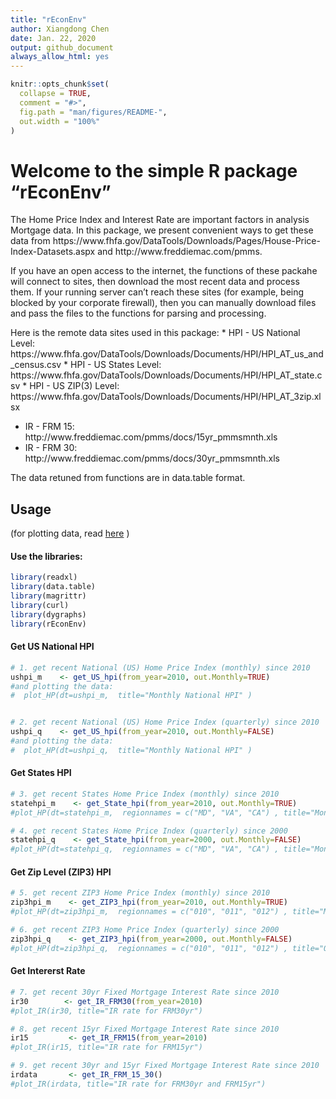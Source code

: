 ```yaml
---
title: "rEconEnv"
author: Xiangdong Chen
date: Jan. 22, 2020
output: github_document
always_allow_html: yes
---
```


<!-- README.md is generated from README.Rmd. Please edit that file -->

```r
knitr::opts_chunk$set(
  collapse = TRUE,
  comment = "#>",
  fig.path = "man/figures/README-",
  out.width = "100%"
)
```

<!-- badges: start -->
<!-- badges: end -->
# Welcome to the simple R package "rEconEnv"
The Home Price Index and Interest Rate are important factors in analysis Mortgage data. In this package, we present convenient ways to get these data from https://www.fhfa.gov/DataTools/Downloads/Pages/House-Price-Index-Datasets.aspx and http://www.freddiemac.com/pmms.

If you have an open access to the internet, the functions of these packahe will connect to sites, then download the most recent data and process them. If your running server can't reach these sites (for example, being blocked by your corporate firewall), then you can manually download files and pass the files to the functions for parsing and processing.

Here is the remote data sites used in this package:
 * HPI - US National Level: https://www.fhfa.gov/DataTools/Downloads/Documents/HPI/HPI_AT_us_and_census.csv
 * HPI - US States Level:   https://www.fhfa.gov/DataTools/Downloads/Documents/HPI/HPI_AT_state.csv
 * HPI - US ZIP(3) Level:   https://www.fhfa.gov/DataTools/Downloads/Documents/HPI/HPI_AT_3zip.xlsx         

 * IR  - FRM 15:            http://www.freddiemac.com/pmms/docs/15yr_pmmsmnth.xls
 * IR  - FRM 30:            http://www.freddiemac.com/pmms/docs/30yr_pmmsmnth.xls

The data retuned from functions are in data.table format.

## Usage    

(for plotting data, read [here](file:///C:/AWS/rEconEnv/Examples.html)  )

#### Use the libraries:
```r
library(readxl)
library(data.table)
library(magrittr)
library(curl)
library(dygraphs)
library(rEconEnv)
```

#### Get US National HPI
```r
# 1. get recent National (US) Home Price Index (monthly) since 2010
ushpi_m    <- get_US_hpi(from_year=2010, out.Monthly=TRUE)
#and plotting the data:
#  plot_HP(dt=ushpi_m,  title="Monthly National HPI" )


# 2. get recent National (US) Home Price Index (quarterly) since 2010
ushpi_q    <- get_US_hpi(from_year=2010, out.Monthly=FALSE)
#and plotting the data:
#  plot_HP(dt=ushpi_q,  title="Monthly National HPI" )
```


#### Get States HPI
```r
# 3. get recent States Home Price Index (monthly) since 2010
statehpi_m    <- get_State_hpi(from_year=2010, out.Monthly=TRUE)
#plot_HP(dt=statehpi_m,  regionnames = c("MD", "VA", "CA") , title="Monthly HPI for selected states")

# 4. get recent States Home Price Index (quarterly) since 2000
statehpi_q    <- get_State_hpi(from_year=2000, out.Monthly=FALSE)
#plot_HP(dt=statehpi_q,  regionnames = c("MD", "VA", "CA") , title="Monthly HPI for selected states")
```

#### Get Zip Level (ZIP3) HPI
```r
# 5. get recent ZIP3 Home Price Index (monthly) since 2010
zip3hpi_m    <- get_ZIP3_hpi(from_year=2010, out.Monthly=TRUE)
#plot_HP(dt=zip3hpi_m,  regionnames = c("010", "011", "012") , title="Monthly HPI for selected zips")

# 6. get recent ZIP3 Home Price Index (quarterly) since 2000
zip3hpi_q    <- get_ZIP3_hpi(from_year=2000, out.Monthly=FALSE)
#plot_HP(dt=zip3hpi_q,  regionnames = c("010", "011", "012") , title="Quarterly HPI for selected zips")

```

#### Get Intererst Rate
```r

# 7. get recent 30yr Fixed Mortgage Interest Rate since 2010
ir30        <- get_IR_FRM30(from_year=2010)
#plot_IR(ir30, title="IR rate for FRM30yr")

# 8. get recent 15yr Fixed Mortgage Interest Rate since 2010
ir15         <- get_IR_FRM15(from_year=2010)
#plot_IR(ir15, title="IR rate for FRM15yr")

# 9. get recent 30yr and 15yr Fixed Mortgage Interest Rate since 2010
irdata       <- get_IR_FRM_15_30()
#plot_IR(irdata, title="IR rate for FRM30yr and FRM15yr")
```




